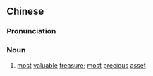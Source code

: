 {{also|至宝}}
==Chinese==
{{zh-forms|s=至宝}}

===Pronunciation===
{{zh-pron
|m=zhìbǎo
|c=zi3 bou2
|mn=qz,xm,zz:chì-pó
|cat=n
}}

===Noun===
{{zh-noun}}

# [[most]] [[valuable]] [[treasure]]; [[most]] [[precious]] [[asset]]